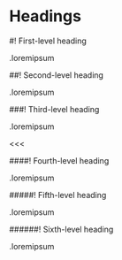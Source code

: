 # Headings

#! First-level heading

.loremipsum

##! Second-level heading

.loremipsum

###! Third-level heading

.loremipsum

<<<

####! Fourth-level heading

.loremipsum

#####! Fifth-level heading

.loremipsum

######! Sixth-level heading

.loremipsum